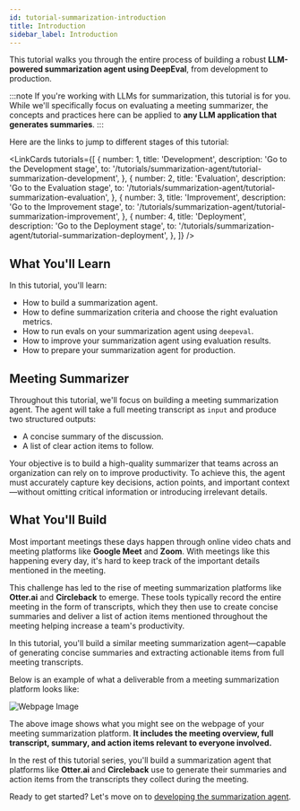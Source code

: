 ```yaml
---
id: tutorial-summarization-introduction
title: Introduction
sidebar_label: Introduction
---
```


This tutorial walks you through the entire process of building a robust **LLM-powered summarization agent using DeepEval**, from development to production.

:::note
If you're working with LLMs for summarization, this tutorial is for you. While we'll specifically focus on evaluating a meeting summarizer, the concepts and practices here can be applied to **any LLM application that generates summaries**.
:::

Here are the links to jump to different stages of this tutorial:


<LinkCards
    tutorials={[
        {
            number: 1,
            title: 'Development',
            description: 'Go to the Development stage',
            to: '/tutorials/summarization-agent/tutorial-summarization-development',
        },
        {
            number: 2,
            title: 'Evaluation',
            description: 'Go to the Evaluation stage',
            to: '/tutorials/summarization-agent/tutorial-summarization-evaluation',
        },
        {
            number: 3,
            title: 'Improvement',
            description: 'Go to the Improvement stage',
            to: '/tutorials/summarization-agent/tutorial-summarization-improvement',
        },
        {
            number: 4,
            title: 'Deployment',
            description: 'Go to the Deployment stage',
            to: '/tutorials/summarization-agent/tutorial-summarization-deployment',
        },
    ]}
/>

## What You'll Learn

In this tutorial, you'll learn:

- How to build a summarization agent.
- How to define summarization criteria and choose the right evaluation metrics.
- How to run evals on your summarization agent using `deepeval`.
- How to improve your summarization agent using evaluation results.
- How to prepare your summarization agent for production.

## Meeting Summarizer

Throughout this tutorial, we'll focus on building a meeting summarization agent. The agent will take a full meeting transcript as `input` and produce two structured outputs:

- A concise summary of the discussion.
- A list of clear action items to follow.

Your objective is to build a high-quality summarizer that teams across an organization can rely on to improve productivity. To achieve this, the agent must accurately capture key decisions, action points, and important context—without omitting critical information or introducing irrelevant details.

## What You'll Build

Most important meetings these days happen through online video chats and meeting platforms like **Google Meet** and **Zoom**. With meetings like this happening every day, it's hard to keep track of the important details mentioned in the meeting. 

This challenge has led to the rise of meeting summarization platforms like **Otter.ai** and **Circleback** to emerge. These tools typically record the entire meeting in the form of transcripts, which they then use to create concise summaries and deliver a list of action items mentioned throughout the meeting helping increase a team's productivity.

In this tutorial, you'll build a similar meeting summarization agent—capable of generating concise summaries and extracting actionable items from full meeting transcripts.

Below is an example of what a deliverable from a meeting summarization platform looks like:

![Webpage Image](https://deepeval-docs.s3.us-east-1.amazonaws.com/tutorials:summarization-agent:summarizer-overview.png)

The above image shows what you might see on the webpage of your meeting summarization platform. **It includes the meeting overview, full transcript, summary, and action items relevant to everyone involved.**

In the rest of this tutorial series, you'll build a summarization agent that platforms like **Otter.ai** and **Circleback** use to generate their summaries and action items from the transcripts they collect during the meeting.

Ready to get started? Let's move on to [developing the summarization agent](tutorial-summarization-development).